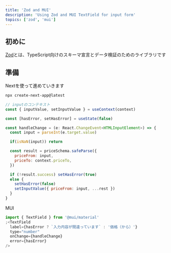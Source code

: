 ```yaml
---
title: 'Zod and MUI'
description: 'Using Zod and MUI TextField for input form'
topics: ['zod', 'mui']
---
```


## 初めに

[Zod](https://zod.dev/)とは、TypeScript向けのスキーマ宣言とデータ検証のためのライブラリです

## 準備

Nextを使って進めていきます

```bash
npx create-next-app@latest
```

```jsx
// inputのコンテキスト
const { inputValue, setInputValue } = useContext(context)

const [hasError, setHasError] = useState(false)
```

```jsx
const handleChange = (e: React.ChangeEvent<HTMLInputElement>) => {
  const input = parseInt(e.target.value)

  if(isNaN(input)) return

  const result = priceSchema.safeParse({
    priceFrom: input,
    priceTo: context.priceTo,
  })

  if (!result.success) setHasError(true)
  else {
    setHasError(false)
    setInputValue({ priceFrom: input, ...rest })
  }
}
```

MUI

```jsx
import { TextField } from '@mui/material'
;<TextField
  label={hasError ? `入力内容が間違っています` : '価格（から）'}
  type="number"
  onChange={handleChange}
  error={hasError}
/>
```

